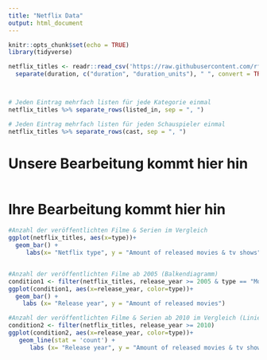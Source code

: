 ```yaml
---
title: "Netflix Data"
output: html_document
---
```


```r
knitr::opts_chunk$set(echo = TRUE)
library(tidyverse)

netflix_titles <- readr::read_csv('https://raw.githubusercontent.com/rfordatascience/tidytuesday/master/data/2021/2021-04-20/netflix_titles.csv')  %>% 
  separate(duration, c("duration", "duration_units"), " ", convert = TRUE)



# Jeden Eintrag mehrfach listen für jede Kategorie einmal
netflix_titles %>% separate_rows(listed_in, sep = ", ")

# Jeden Eintrag mehrfach listen für jeden Schauspieler einmal
netflix_titles %>% separate_rows(cast, sep = ", ")


```






# Unsere Bearbeitung kommt hier hin

```r
```



# Ihre Bearbeitung kommt hier hin

```r
#Anzahl der veröffentlichten Filme & Serien im Vergleich
ggplot(netflix_titles, aes(x=type))+
  geom_bar() +
     labs(x= "Netflix type", y = "Amount of released movies & tv shows")


#Anzahl der veröffentlichten Filme ab 2005 (Balkendiagramm)
condition1 <- filter(netflix_titles, release_year >= 2005 & type == "Movie")
ggplot(condition1, aes(x=release_year, color=type))+
  geom_bar() +
    labs (x= "Release year", y = "Amount of released movies")

#Anzahl der veröffentlichten Filme & Serien ab 2010 im Vergleich (Liniendiagramm)
condition2 <- filter(netflix_titles, release_year >= 2010)
ggplot(condition2, aes(x=release_year, color=type))+
   geom_line(stat = 'count') +
      labs (x= "Release year", y = "Amount of released movies & tv shows")
```

